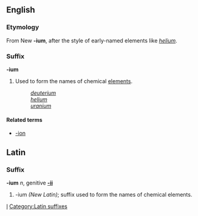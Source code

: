 ==English==
===Etymology===
From New {{L.}} '''-ium''', after the style of early-named elements like ''[[helium]]''.

===Suffix===
'''-ium'''

#Used to form the names of chemical [[element]]s.
#:''[[deuterium]]''
#:''[[helium]]''
#:''[[uranium]]''

====Related terms====
*[[-ion]]

==Latin==
===Suffix===
'''-ium''' ''n'', genitive '''[[-ii]]'''

[[Category:English suffixes|I]]
[[Category:Latin suffixes]]

# -ium  ''(New Latin)''; suffix used to form the names of chemical elements.